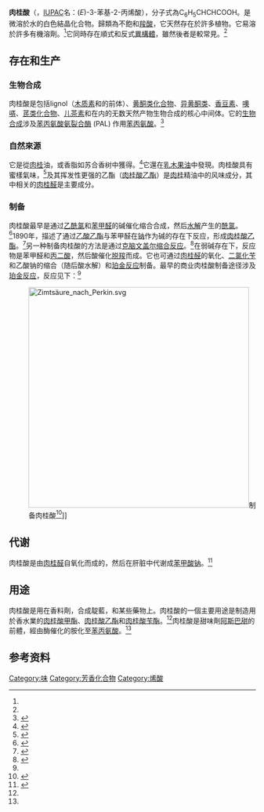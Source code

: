 {{Chembox
| Name = 肉桂酸
| ImageFile = cinnamicacid2.png
| ImageSize = 250px
| ImageName = trans-肉桂酸
| ImageFile2 = Cinnamic-acid-3D-balls-B.png
| IUPACName = (''E'')-3-苯基-2-丙烯酸<br />(''E'')-3-phenylprop-2-enoic acid
| OtherNames = 桂皮酸
| Section1 = {{Chembox Identifiers
| CASNo = 140-10-3
| CASNo_Ref = {{cascite|correct|CAS}}
|  IUPHAR_ligand  =  3203
|  ChemSpiderID_Ref  = {{chemspidercite|correct|chemspider}}|  ChemSpiderID  =  392447
|  ChEMBL_Ref  = {{ebicite|correct|EBI}}|  ChEMBL  =  27246
|  InChI  =  1/C9H8O2/c10-9(11)7-6-8-4-2-1-3-5-8/h1-7H,(H,10,11)/b7-6+
|  ChEBI_Ref  = {{ebicite|correct|EBI}}|  ChEBI  =  35697
|  SMILES  =  O=C(O)\C=C\c1ccccc1
|  InChIKey  =  WBYWAXJHAXSJNI-VOTSOKGWBT
|  StdInChI_Ref  = {{stdinchicite|correct|chemspider}}|  StdInChI  =  1S/C9H8O2/c10-9(11)7-6-8-4-2-1-3-5-8/h1-7H,(H,10,11)/b7-6+
|  StdInChIKey_Ref  = {{stdinchicite|correct|chemspider}}|  StdInChIKey  =  WBYWAXJHAXSJNI-VOTSOKGWSA-N
|  UNII_Ref  = {{fdacite|changed|FDA}}|  UNII  =  U14A832J8D
|  PubChem  =  444539
|  KEGG_Ref  = {{keggcite|correct|kegg}}|  KEGG  =  C00423
}}
| Section2 = {{Chembox Properties
| Formula = C<sub>6</sub>H<sub>5</sub>CHCHCOOH
| MolarMass = 148.17
| Appearance = 白色单斜晶体
|Odor=蜂蜜<ref name="Cinnamic acid">{{cite web|url=http://www.flavornet.org/info/140-10-3.html|title=Cinnamic acid|website=flavornet.org|access-date=2021-08-30|archive-date=2021-08-30|archive-url=https://web.archive.org/web/20210830151944/http://www.flavornet.org/info/140-10-3.html|dead-url=no}}</ref>
| Solubility = 0.5 g/L<ref name=GESTIS>{{GESTIS|ZVG=25910}}</ref>
| Density = 1.2475 g/cm<sup>3</sup><ref name=GESTIS/>
| MeltingPt = 133 °C<ref name=GESTIS/>
| BoilingPt = 300 °C<ref name=GESTIS/>
| pKa = 4.44
  }}
| Section7 = {{Chembox Hazards
| ExternalMSDS =
| wxxfh={{wxxfh|Xi}}
| RPhrases = {{R36}}
| SPhrases = {{S25}}
| FlashPt = > 100 °C<ref name=GESTIS/>
  }}
}}
'''肉桂酸'''（{{lang-en|Cinnamic acid}}，[[IUPAC|IUPAC]]名：(''E'')-3-苯基-2-丙烯酸），分子式為C<sub>6</sub>H<sub>5</sub>CHCHCOOH。是微溶於水的白色結晶化合物。歸類為不飽和[[羧酸|羧酸]]，它天然存在於許多植物。它易溶於許多有機溶劑。<ref name=Merck/>它同時存在順式和反式[[異構體|異構體]]，雖然後者是較常見。<ref name=Ullmann/>

== 存在和生产 ==
===生物合成===
肉桂酸是包括lignol（[[木质素|木质素]]和{{le|木质纤维素|Lignocellulose}}的前体）、[[黄酮类化合物|黄酮类化合物]]、[[异黄酮类|异黄酮类]]、[[香豆素|香豆素]]、[[噢哢|噢哢]]、[[芪类化合物|芪类化合物]]、[[儿茶素|儿茶素]]和{{le|苯丙烯类|phenylpropanoid}}在内的无数天然产物生物合成的核心中间体。它的[[生物合成|生物合成]]涉及[[苯丙氨酸氨裂合酶|苯丙氨酸氨裂合酶]] (PAL) 作用[[苯丙氨酸|苯丙氨酸]]。<ref>{{cite journal|journal=Molecular Plant|year=2010|volume=3|issue=1|pages=2–20|doi=10.1093/mp/ssp106|title=Phenylpropanoid Biosynthesis|last=Vogt|first=T.|pmid=20035037|doi-access=free}}</ref>

===自然來源===
它是從[[肉桂|肉桂]]油，或香脂如苏合香树中獲得。<ref name=Merck>{{Merck12th}}</ref>它還在[[乳木果油|乳木果油]]中發現。肉桂酸具有蜜樣氣味，<ref name="Cinnamic acid">{{cite web|url=http://www.flavornet.org/info/140-10-3.html|title=Cinnamic acid|website=flavornet.org}}</ref>及其挥发性更强的乙酯（[[肉桂酸乙酯|肉桂酸乙酯]]）是[[肉桂|肉桂]]精油中的风味成分，其中相关的[[肉桂醛|肉桂醛]]是主要成分。

===制备===
肉桂酸最早是通过[[乙酰氯|乙酰氯]]和[[苯甲醛|苯甲醛]]的碱催化缩合合成，然后[[水解|水解]]产生的[[酰氯|酰氯]]。<ref name=Ullmann>{{Ullmann|first=Dorothea|last=Garbe|title=Cinnamic Acid|doi=10.1002/14356007.a07_099|year=2012}}</ref>1890年，{{le|Rainer Ludwig Claisen}}描述了通过[[乙酸乙酯|乙酸乙酯]]与苯甲醛在[[钠|钠]]作为碱的存在下反应，形成[[肉桂酸乙酯|肉桂酸乙酯]]。<ref>{{cite journal|last=Claisen|first=L.|date=1890|url=https://babel.hathitrust.org/cgi/pt?id=uc1.b3481786;view=1up;seq=992|title=Zur Darstellung der Zimmtsäure und ihrer Homologen|trans-title=On the preparation of cinnamic acid and its homologues|journal=Berichte der Deutschen Chemischen Gesellschaft|volume=23|pages=976–978|doi=10.1002/cber.189002301156}}</ref>另一种制备肉桂酸的方法是通过[[克脑文盖尔缩合反应|克脑文盖尔缩合反应]]。<ref>{{cite book|first=L.|last=Tieze|title=Reactions and Synthesis in the Organic Chemistry Laboratory|location=Mill Vall, CA|date=1988|page=1988}}</ref>在弱碱存在下，反应物是苯甲醛和[[丙二酸|丙二酸]]，然后酸催化[[脱羧|脱羧]]而成。它也可通过[[肉桂醛|肉桂醛]]的氧化、[[二氯化苄|二氯化苄]]和乙酸钠的缩合（随后酸水解）和[[珀金反应|珀金反应]]制备。最早的商业肉桂酸制备途径涉及[[珀金反应|珀金反应]]，反应见下：<ref name=Ullmann/>
:[[File:Zimtsäure_nach_Perkin.svg|450px]]制备肉桂酸<ref>{{cite journal |doi=10.15227/orgsyn.005.0083|author=F. K. Thayer|title=m-Nitrocinnamic Acid|journal=Organic Syntheses|year=1925|volume=5|page=83}}</ref>]]

==代谢==
肉桂酸是由[[肉桂醛|肉桂醛]]自氧化而成的，然后在肝脏中代谢成[[苯甲酸钠|苯甲酸钠]]。<ref name="pmid23475543">{{cite journal | vauthors = Jana A, Modi KK, Roy A, Anderson JA, van Breemen RB, Pahan K | title = Up-regulation of neurotrophic factors by cinnamon and its metabolite sodium benzoate: therapeutic implications for neurodegenerative disorders | journal = [[Journal_of_Neuroimmune_Pharmacology|Journal of Neuroimmune Pharmacology]] | volume = 8 | issue = 3 | pages = 739–55 | date = June 2013 | pmid = 23475543 | pmc = 3663914 | doi = 10.1007/s11481-013-9447-7 | url = | issn = }}</ref>

== 用途 ==
肉桂酸是用在香料劑，合成靛藍，和某些藥物上。肉桂酸的一個主要用途是制造用於香水業的[[肉桂酸甲酯|肉桂酸甲酯]]、[[肉桂酸乙酯|肉桂酸乙酯]]和[[肉桂酸苄酯|肉桂酸苄酯]]。<ref name=Merck/>肉桂酸是甜味劑[[阿斯巴甜|阿斯巴甜]]的前體，經由酶催化的胺化至[[苯丙氨酸|苯丙氨酸]]。<ref name=Ullmann/>

==参考资料==
{{reflist}}
{{苯}}
{{Authority control}}

[[Category:味|Category:味]]
[[Category:芳香化合物|Category:芳香化合物]]
[[Category:烯酸|Category:烯酸]]